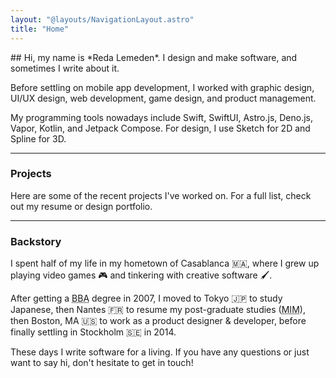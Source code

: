 ```yaml
---
layout: "@layouts/NavigationLayout.astro"
title: "Home"
---
```



<article class="prose dark:prose-invert lg:prose-lg">
## Hi, my name is *Reda Lemeden*. I design and make software, and sometimes I write about it.

Before settling on mobile app development, I worked with graphic design, UI/UX design, web development, game design, and product management.

My programming tools nowadays include Swift, SwiftUI, Astro.js, Deno.js, Vapor, Kotlin, and Jetpack Compose. For design, I use Sketch for 2D and Spline for 3D.

---

### Projects

Here are some of the recent projects I've worked on. For a full list, check out my resume or design portfolio.

<ProjectGrid />

---
### Backstory

I spent half of my life in my hometown of Casablanca <span title="Morocco">🇲🇦</span>,
where I grew up playing <span title="Atari, DOS, Nintendo, etc.">video games 🎮</span> and
tinkering with <span title="Macromedia, Adobe, etc.">creative software 🖌</span>.

After getting a <abbr title="Bachelor of Business Administration">BBA</abbr> degree in 2007,
I moved to Tokyo <span title="Japan">🇯🇵</span> to study Japanese,
then Nantes <span title="France">🇫🇷</span> to resume my post-graduate studies (<abbr title="Master in Management">MIM</abbr>),
then Boston, MA <span title="USA">🇺🇸</span> to work as a product designer & developer,
before finally settling in Stockholm <span title="Sweden">🇸🇪</span> in 2014. 

These days I write software for a living. If you have any questions or just want to say hi, don't hesitate to get in touch!
</article>
